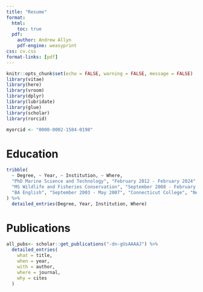 ```yaml
---
title: "Resume"
format:
  html:
    toc: true
  pdf:
    author: Andrew Allyn
    pdf-engine: weasyprint
css: cv.css
format-links: [pdf]
---
```

```r
knitr::opts_chunk$set(echo = FALSE, warning = FALSE, message = FALSE)
library(vitae)
library(here)
library(vroom)
library(dplyr)
library(lubridate)
library(glue)
library(scholar)
library(rorcid)

myorcid <- "0000-0002-1584-0198"
```

# Education

```r
tribble(
  ~ Degree, ~ Year, ~ Institution, ~ Where,
  "PhD Marine Science and Technology", "February 2012 - February 2024", "University of Massachusetts Amherst", "Amherst, MA",
  "MS Wildlife and Fisheries Conservation", "September 2008 - February 2012", "University of Massachusetts Amherst", "Amherst, MA",
  "BA English", "September 2003 - May 2007", "Connecticut College", "New London, CT"
) %>% 
  detailed_entries(Degree, Year, Institution, Where)
```

# Publications

```r
all_pubs<- scholar::get_publications("-dn-gUsAAAAJ") %>% 
  detailed_entries(
    what = title,
    when = year,
    with = author,
    where = journal,
    why = cites
  )
```